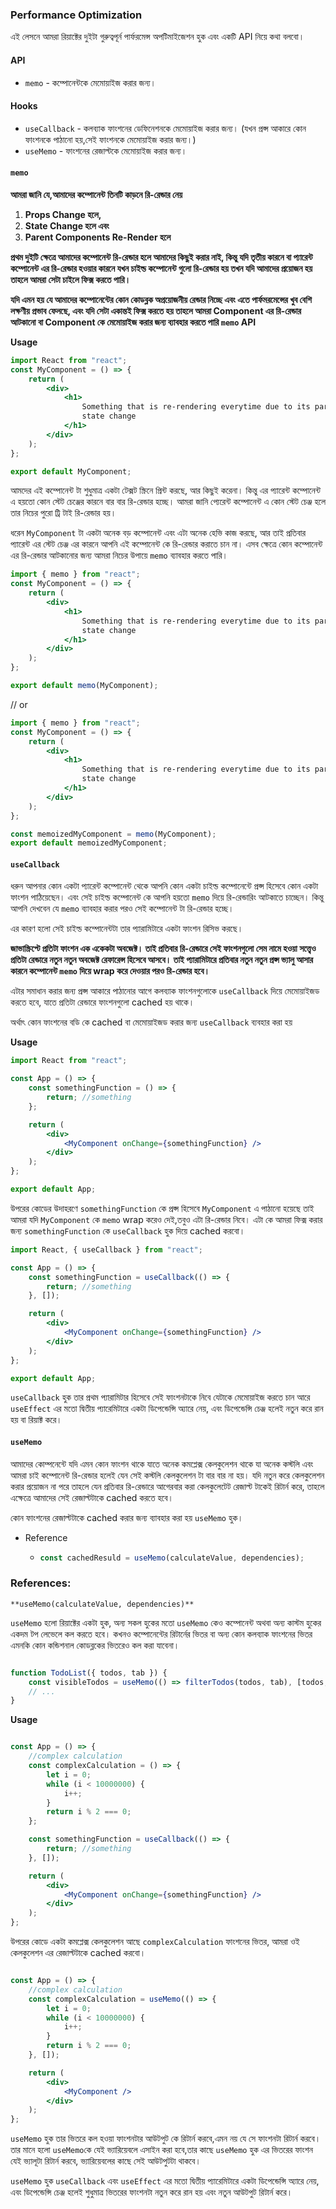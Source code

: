 ### Performance Optimization

এই লেসনে আমরা রিয়াক্টের দুইটা গুরুত্বপূর্ন পার্ফরমেন্স অপটিমাইজেশন হুক এবং একটি API নিয়ে কথা বলবো।

#### API

-   `memo` - কম্পোনেন্টকে মেমোয়াইজ করার জন্য।

#### Hooks

-   `useCallback` - কলব্যাক ফাংশনের ডেফিনেশনকে মেমোয়াইজ করার জন্য। (যখন প্রপ্স আকারে কোন ফাংশনকে পাঠানো হয়,সেই ফাংশনকে মেমোয়াইজ করার জন্য।)
-   `useMemo` - ফাংশনের রেজাল্টকে মেমোয়াইজ করার জন্য।

#### `memo`

**আমরা জানি যে,আমাদের কম্পোনেন্ট তিনটি কাড়নে রি-রেন্ডার নেয়**

1. **Props Change হলে,**
2. **State Change হলে এবং**
3. **Parent Components Re-Render হলে**

**প্রথম দুইটি ক্ষেত্রে আমাদের কম্পোনেন্ট রি-রেন্ডার হলে আমাদের কিছুই করার নাই, কিন্তু যদি তৃতীয় কারনে বা প্যারেন্ট কম্পোনেন্ট এর রি-রেন্ডার হওয়ার কারনে যখন চাইল্ড কম্পোনেন্ট গুলো রি-রেন্ডার হয় তখন যদি আমাদের প্রয়োজন হয় তাহলে আমরা সেটা চাইলে ফিক্স করতে পারি।**

**যদি এমন হয় যে আমাদের কম্পোনেন্টের কোন কোডব্লক অপ্রয়োজনীয় রেন্ডার নিচ্ছে এবং এতে পার্ফমরমেন্সের খুব বেশি লক্ষণীয় প্রভাব ফেলছে, এবং যদি সেটা একান্তই ফিক্স করতে হয় তাহলে আমরা Component এর রি-রেন্ডার আটকানো বা Component কে মেমোয়াইজ করার জন্য ব্যাবহার করতে পারি `memo` API**

**Usage**

```jsx
import React from "react";
const MyComponent = () => {
    return (
        <div>
            <h1>
                Something that is re-rendering everytime due to its parents
                state change
            </h1>
        </div>
    );
};

export default MyComponent;
```

আমদের এই কম্পোনেন্ট টা শুধুমাত্র একটা টেক্সট স্ক্রিনে প্রিন্ট করছে, আর কিছুই করেনা। কিন্তু এর প্যারেন্ট কম্পোনেন্ট এ হয়তো কোন স্টেট চেঞ্জের কারনে বার বার রি-রেন্ডার হচ্ছে। আমরা জানি প্যেরেন্ট কম্পোনেন্ট এ কোন স্টেট চেঞ্জ হলে তার নিচের পুরো ট্রি টাই রি-রেন্ডার হয়।

ধরেন `MyComponent` টা একটা অনেক বড় কম্পোনেন্ট এবং এটা অনেক হেভি কাজ করছে, আর তাই প্রতিবার প্যারেন্ট এর স্টেট চেঞ্জ এর কারনে আপনি এই কম্পোনেন্ট কে রি-রেন্ডার করাতে চান না। এসব ক্ষেত্রে কোন কম্পোনেন্ট এর রি-রেন্ডার আটকানোর জন্য আমরা নিচের উপায়ে `memo` ব্যাবহার করতে পারি।

```jsx
import { memo } from "react";
const MyComponent = () => {
    return (
        <div>
            <h1>
                Something that is re-rendering everytime due to its parents
                state change
            </h1>
        </div>
    );
};

export default memo(MyComponent);
```

// or

```jsx
import { memo } from "react";
const MyComponent = () => {
    return (
        <div>
            <h1>
                Something that is re-rendering everytime due to its parents
                state change
            </h1>
        </div>
    );
};

const memoizedMyComponent = memo(MyComponent);
export default memoizedMyComponent;
```

#### `useCallback`

ধরুন আপনার কোন একটা প্যারেন্ট কম্পোনেন্ট থেকে আপনি কোন একটা চাইল্ড কম্পোনেন্টে প্রপ্স হিসেবে কোন একটা ফাংশন পাঠিয়েছেন। এবং সেই চাইল্ড কম্পোনেন্ট কে আপনি হয়তো `memo` দিয়ে রি-রেন্ডারিং আটকাতে চাচ্ছেন। কিন্তু আপনি দেখবেন যে `memo` ব্যাবহার করার পরও সেই কম্পোনেন্ট টা রি-রেন্ডার হচ্ছে।

এর কারণ হলো সেই চাইল্ড কম্পোনেন্টটা তার প্যারামিটারে একটা ফাংশন রিসিভ করছে।

**জাভাস্ক্রিপ্টে প্রতিটা ফাংশন এক একেকটা অবজেক্ট। তাই প্রতিবার রি-রেন্ডারে সেই ফাংশনগুলো সেম নামে হওয়া সত্ত্বেও প্রতিটা রেন্ডারে নতুন নতুন অবজেক্ট রেফারেন্স হিসেবে আসবে। তাই প্যারামিটারে প্রতিবার নতুন নতুন প্রপ্স ভ্যালু আসার কারনে কম্পোনেন্ট `memo` দিয়ে wrap করে দেওয়ার পরও রি-রেন্ডার হবে।**

এটার সমাধান করার জন্য প্রপ্স আকারে পাঠানোর আগে কলব্যাক ফাংশনগুলোকে `useCallback` দিয়ে মেমোয়াইজড করতে হবে, যাতে প্রতিটা রেন্ডারে ফাংশনগুলো cached হয় থাকে।

অর্থাৎ কোন ফাংশনের বডি কে cached বা মেমোয়াইজড করার জন্য `useCallback` ব্যবহার করা হয়

**Usage**

```jsx
import React from "react";

const App = () => {
    const somethingFunction = () => {
        return; //something
    };

    return (
        <div>
            <MyComponent onChange={somethingFunction} />
        </div>
    );
};

export default App;
```

উপরের কোডের উদাহরণে `somethingFunction` কে প্রপ্স হিসেবে `MyComponent` এ পাঠানো হয়েছে তাই আমরা যদি `MyComponent` কে `memo` wrap করেও দেই,তবুও এটা রি-রেন্ডার নিবে। এটা কে আমরা ফিক্স করার জন্য `somethingFunction` কে `useCallback` হুক দিয়ে cached করবো।

```jsx
import React, { useCallback } from "react";

const App = () => {
    const somethingFunction = useCallback(() => {
        return; //something
    }, []);

    return (
        <div>
            <MyComponent onChange={somethingFunction} />
        </div>
    );
};

export default App;
```

`useCallback` হুক তার প্রথম প্যারামিটার হিসেবে সেই ফাংশনটাকে নিবে যেটাকে মেমোয়াইজ করতে চান আরে `useEffect` এর মতো দ্বিতীয় প্যারেমিটারে একটা ডিপেন্ডেন্সি অ্যারে নেয়, এবং ডিপেন্ডেন্সি চেঞ্জ হলেই নতুন করে রান হয় বা রিয়াক্ট করে।

#### `useMemo`

আমাদের কোম্পনেন্টে যদি এমন কোন ফাংশন থাকে যাতে অনেক কমপ্লেক্স কেলকুলেশন থাকে যা অনেক কস্টলি এবং আমরা চাই কম্পোনেন্ট রি-রেন্ডার হলেই যেন সেই কস্টলি কেলকুলেশন টা বার বার না হয়। যদি নতুন করে কেলকুলেশন করার প্রয়োজন না পরে তাহলে যেন প্রতিবার রি-রেন্ডারে আগেরবার করা কেলকুলেটেট রেজাল্ট টাকেই রিটার্ন করে, তাহলে এক্ষেত্রে আমাদের সেই রেজাল্টটাকে cached করতে হবে।

কোন ফাংশনের রেজাল্টটাকে cached করার জন্য ব্যাবহার করা হয় `useMemo` হুক।

-   Reference

    -   ```jsx
        const cachedResuld = useMemo(calculateValue, dependencies);
        ```

### References:

`**useMemo(calculateValue, dependencies)**`

`useMemo` হলো রিয়াক্টের একটা হুক, অন্য সকল হুকের মতো `useMemo` কেও কম্পোনেন্ট অথবা অন্য কাস্টম হুকের একদম টপ লেভেলে কল করতে হবে। কখনও কম্পোনেন্টের রিটার্নের ভিতর বা অন্য কোন কলব্যাক ফাংশনের ভিতর এমনকি কোন কন্ডিশনাল কোডব্লকের ভিতরেও কল করা যাবেনা।

```jsx

function TodoList({ todos, tab }) {
    const visibleTodos = useMemo(() => filterTodos(todos, tab), [todos, tab]);
    // ...
}
```

**Usage**

```jsx

const App = () => {
    //complex calculation
    const complexCalculation = () => {
        let i = 0;
        while (i < 10000000) {
            i++;
        }
        return i % 2 === 0;
    };

    const somethingFunction = useCallback(() => {
        return; //something
    }, []);

    return (
        <div>
            <MyComponent onChange={somethingFunction} />
        </div>
    );
};

```

উপরের কোডে একটা কমপ্লেক্স কেলকুলেশন আছে `complexCalculation` ফাংশনের ভিতর, আমরা ওই কেলকুলেশন এর রেজাল্টটাকে cached করবো।

```jsx

const App = () => {
    //complex calculation
    const complexCalculation = useMemo(() => {
        let i = 0;
        while (i < 10000000) {
            i++;
        }
        return i % 2 === 0;
    }, []);

    return (
        <div>
            <MyComponent />
        </div>
    );
};

```

`useMemo` হুক তার ভিতরে কল হওয়া ফাংশনটার আউটপুট কে রিটার্ন করবে,এমন নয় যে সে ফাংশনটা রিটার্ন করবে। তার মানে হলো `useMemo`কে যেই ভ্যারিয়েবলে এসাইন করা হবে,তার কাছে `useMemo` হুক এর ভিতরের ফাংশন যেই ভ্যালূটা রিটার্ন করবে, ভ্যারিয়েবলের কাছে সেই আউটপুটটা থাকবে।

`useMemo` হুক `useCallback` এবং `useEffect` এর মতো দ্বিতীয় প্যারেমিটারে একটা ডিপেন্ডেন্সি অ্যারে নেয়, এবং ডিপেন্ডেন্সি চেঞ্জ হলেই শুধুমাত্র ভিতরের ফাংশনটা নতুন করে রান হয় এবং নতুন আউটপুট রিটার্ন করে।

